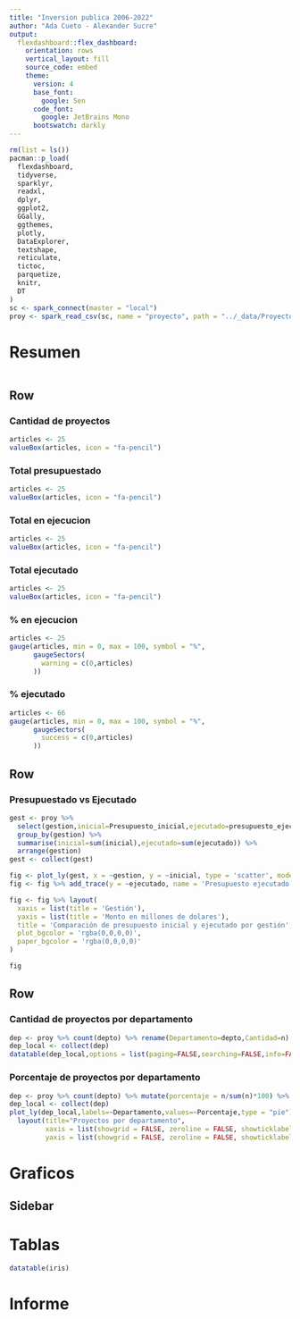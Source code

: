 ```yaml
---
title: "Inversion publica 2006-2022"
author: "Ada Cueto - Alexander Sucre"
output: 
  flexdashboard::flex_dashboard:
    orientation: rows
    vertical_layout: fill
    source_code: embed
    theme:
      version: 4
      base_font:
        google: Sen
      code_font:
        google: JetBrains Mono
      bootswatch: darkly
---
```


```r
rm(list = ls())
pacman::p_load(
  flexdashboard,
  tidyverse,
  sparklyr,
  readxl,
  dplyr,
  ggplot2,
  GGally,
  ggthemes,
  plotly,
  DataExplorer,
  textshape,
  reticulate,
  tictoc,
  parquetize,
  knitr,
  DT
)
sc <- spark_connect(master = "local")
proy <- spark_read_csv(sc, name = "proyecto", path = "../_data/Proyectos.csv",memory = F)
```

# Resumen 

```r
```

Row
-----------------------------------------------------------------------

### Cantidad de proyectos {.value-box}

```r
articles <- 25
valueBox(articles, icon = "fa-pencil")
```

### Total presupuestado {.value-box}

```r
articles <- 25
valueBox(articles, icon = "fa-pencil")
```

### Total en ejecucion {.value-box}

```r
articles <- 25
valueBox(articles, icon = "fa-pencil")
```

### Total ejecutado {.value-box}

```r
articles <- 25
valueBox(articles, icon = "fa-pencil")
```

### % en ejecucion 

```r
articles <- 25
gauge(articles, min = 0, max = 100, symbol = "%",
      gaugeSectors(
        warning = c(0,articles)
      ))
```

### % ejecutado 

```r
articles <- 66
gauge(articles, min = 0, max = 100, symbol = "%",
      gaugeSectors(
        success = c(0,articles)
      ))
```

Row
-----------------------------------------------------------------------

### Presupuestado vs Ejecutado

```r
gest <- proy %>% 
  select(gestion,inicial=Presupuesto_inicial,ejecutado=presupuesto_ejecutado) %>% 
  group_by(gestion) %>% 
  summarise(inicial=sum(inicial),ejecutado=sum(ejecutado)) %>% 
  arrange(gestion)
gest <- collect(gest)

fig <- plot_ly(gest, x = ~gestion, y = ~inicial, type = 'scatter', mode = 'lines', fill = 'tozeroy', name = 'Presupuesto programado',fillcolor = 'rgba(168, 216, 234, 0.5)', line = list(width = 0.5))
fig <- fig %>% add_trace(y = ~ejecutado, name = 'Presupuesto ejecutado',fillcolor = 'rgba(255, 212, 96, 0.5)')

fig <- fig %>% layout(
  xaxis = list(title = 'Gestión'),
  yaxis = list(title = 'Monto en millones de dolares'),
  title = 'Comparación de presupuesto inicial y ejecutado por gestión',
  plot_bgcolor = 'rgba(0,0,0,0)',
  paper_bgcolor = 'rgba(0,0,0,0)'
)

fig
```

Row
-----------------------------------------------------------------------

### Cantidad de proyectos por departamento

```r
dep <- proy %>% count(depto) %>% rename(Departamento=depto,Cantidad=n)
dep_local <- collect(dep)
datatable(dep_local,options = list(paging=FALSE,searching=FALSE,info=FALSE))
```

### Porcentaje de proyectos por departamento

```r
dep <- proy %>% count(depto) %>% mutate(porcentaje = n/sum(n)*100) %>% select(Departamento=depto,Porcentaje=porcentaje)
dep_local <- collect(dep)
plot_ly(dep_local,labels=~Departamento,values=~Porcentaje,type = "pie") %>% 
  layout(title="Proyectos por departamento",
         xaxis = list(showgrid = FALSE, zeroline = FALSE, showticklabels = FALSE),
         yaxis = list(showgrid = FALSE, zeroline = FALSE, showticklabels = FALSE))
```

# Graficos {data-navmenu="Analisis" data-icon="fa-signal"}

## Sidebar {.sidebar}

# Tablas {data-navmenu="Analisis" data-icon="fa-list"}
```r
datatable(iris)
```



# Informe


